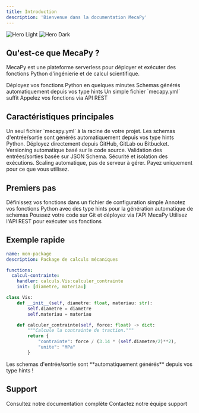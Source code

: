 ```yaml
---
title: Introduction
description: 'Bienvenue dans la documentation MecaPy'
---
```


<img
  className="block dark:hidden"
  src="/images/hero-light.svg"
  alt="Hero Light"
/>
<img
  className="hidden dark:block"
  src="/images/hero-dark.svg"
  alt="Hero Dark"
/>

## Qu'est-ce que MecaPy ?

MecaPy est une plateforme serverless pour déployer et exécuter des fonctions Python d'ingénierie et de calcul scientifique.

<CardGroup cols={2}>
  <Card
    title="Déploiement simple"
    icon="rocket"
    href="/quickstart"
  >
    Déployez vos fonctions Python en quelques minutes
  </Card>
  <Card
    title="Auto-introspection"
    icon="wand-magic-sparkles"
    href="/manifest/schemas"
  >
    Schemas générés automatiquement depuis vos type hints
  </Card>
  <Card
    title="Configuration minimale"
    icon="file-code"
    href="/manifest/syntax"
  >
    Un simple fichier `mecapy.yml` suffit
  </Card>
  <Card
    title="API REST"
    icon="code"
    href="/api-reference/introduction"
  >
    Appelez vos fonctions via API REST
  </Card>
</CardGroup>

## Caractéristiques principales

<AccordionGroup>
  <Accordion icon="file-code" title="Format manifest simple">
    Un seul fichier `mecapy.yml` à la racine de votre projet. Les schemas d'entrée/sortie sont générés automatiquement depuis vos type hints Python.
  </Accordion>

  <Accordion icon="github" title="Déploiement Git">
    Déployez directement depuis GitHub, GitLab ou Bitbucket. Versioning automatique basé sur le code source.
  </Accordion>

  <Accordion icon="shield-check" title="Validation automatique">
    Validation des entrées/sorties basée sur JSON Schema. Sécurité et isolation des exécutions.
  </Accordion>

  <Accordion icon="gauge-high" title="Exécution serverless">
    Scaling automatique, pas de serveur à gérer. Payez uniquement pour ce que vous utilisez.
  </Accordion>
</AccordionGroup>

## Premiers pas

<Steps>
  <Step title="Créer un fichier mecapy.yml">
    Définissez vos fonctions dans un fichier de configuration simple
  </Step>
  <Step title="Ajouter vos type hints">
    Annotez vos fonctions Python avec des type hints pour la génération automatique de schemas
  </Step>
  <Step title="Déployer via Git">
    Poussez votre code sur Git et déployez via l'API MecaPy
  </Step>
  <Step title="Appeler vos fonctions">
    Utilisez l'API REST pour exécuter vos fonctions
  </Step>
</Steps>

## Exemple rapide

```yaml mecapy.yml
name: mon-package
description: Package de calculs mécaniques

functions:
  calcul-contrainte:
    handler: calculs.Vis:calculer_contrainte
    init: [diametre, materiau]
```

```python calculs.py
class Vis:
    def __init__(self, diametre: float, materiau: str):
        self.diametre = diametre
        self.materiau = materiau

    def calculer_contrainte(self, force: float) -> dict:
        """Calcule la contrainte de traction."""
        return {
            "contrainte": force / (3.14 * (self.diametre/2)**2),
            "unite": "MPa"
        }
```

<Note>
  Les schemas d'entrée/sortie sont **automatiquement générés** depuis vos type hints !
</Note>

## Support

<CardGroup cols={2}>
  <Card
    title="Documentation"
    icon="book"
    href="/manifest/overview"
  >
    Consultez notre documentation complète
  </Card>
  <Card
    title="Support"
    icon="life-ring"
    href="mailto:support@mecapy.com"
  >
    Contactez notre équipe support
  </Card>
</CardGroup>
